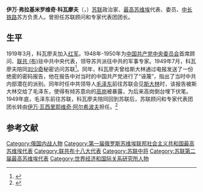 {{expand English}}
{{Infobox military person
|name=伊万·科瓦廖夫
|birth_date =  {{OldStyleDate|1901年|6月28日|6月15日}}
|death_date = {{Death date and age|1993|5|28|1901|6|15}}
|placeofbirth=[[俄罗斯帝国|俄罗斯帝国]][[沃羅涅日省|沃羅涅日省]]
|placeofdeath=俄罗斯[[莫斯科|莫斯科]]
|image=
|caption=
|nickname=
|allegiance = {{USSR}}
|branch = [[蘇聯紅軍|蘇聯紅軍]]
|serviceyears=1919年－1969年
|party = {{CPS}}
|rank=苏联[[中将|中将]] 
|commands=
|battles=[[苏德战争|苏德战争]]
|awards=
{{{!}} style="background: transparent"
{{!}} {{列宁勋章}} {{!!}} {{列宁勋章}} {{!!}} {{列宁勋章}} {{!!}} {{十月革命勋章}}
{{!}}-
{{!}} {{红旗勋章}} {{!!}} {{红旗勋章}} {{!!}} {{红旗勋章}} {{!!}} {{一级苏沃洛夫勋章}}
{{!}}-
{{!}} {{一级库图佐夫勋章}} {{!!}} {{劳动红旗勋章}} {{!!}} {{一级卫国战争勋章}} {{!!}} {{红星勋章}}
{{!}}-
{{!}} {{劳动英勇奖章}} {{!!}} {{纪念列宁诞辰一百周年奖章}} {{!!}} {{保卫列宁格勒奖章}} {{!!}} {{保卫莫斯科奖章}}
{{!}}-
{{!}} {{保卫斯大林格勒奖章}} {{!!}} {{卫国战争战胜德国奖章}} {{!!}} {{卫国战争胜利二十周年奖章}} {{!!}} {{卫国战争胜利三十周年奖章}}
{{!}}-
{{!}} {{卫国战争胜利四十周年奖章}} {{!!}} {{战胜日本奖章}} {{!!}} {{卫国战争中忘我劳动奖章}} {{!!}} {{苏联武装力量老兵奖章}}
{{!}}-
{{!}} {{红军建军二十周年奖章}} {{!!}} {{苏维埃陆军海军三十周年奖章}} {{!!}} {{苏联武装力量四十周年奖章}} {{!!}} {{苏联武装力量五十周年奖章}}
{{!}}-
{{!}} {{苏联武装力量六十周年奖章}} {{!!}} {{苏联武装力量七十周年奖章}} {{!!}} {{莫斯科建城八百周年奖章}}
{{!}}}
|signature=
}} 
'''伊万·弗拉基米罗维奇·科瓦廖夫'''（{{lang-ru|Иван Владимирович Ковалёв}}，{{bd|1901年|6月15日|1993年|5月28日|catIdx=Ko科}}）[[苏联|苏联]]政治家、[[最高苏维埃|最高苏维埃]]代表、{{link-ru|苏联交通人民委员会|Министерство путей сообщения СССР}}委员、[[中长铁路|中长铁路]]苏方负责人。曾担任苏联顾问和专家代表团团长。

==生平==
1919年3月，科瓦廖夫加入[[苏联红军|红军]]。1948年-1950年为[[中国共产党中央委员会|中国共产党中央委员会]]首席顾问、[[联共_(布)|联共 (布)]]驻中共中央代表，领导苏共派往中共的军事专家。1949年7月，科瓦廖夫陪同[[刘少奇|刘少奇]]秘密访问苏联<ref>{{cite web |author=何明 |title=1949年刘少奇访苏：获3亿美元贷款 明确苏联领导地位 |url=http://news.ifeng.com/history/special/chubingjiazhi/detail_2010_06/21/1648659_0.shtml |website=凤凰网历史综合 |publisher=人民出版社 |accessdate=2019-01-04 |date=2010年6月21日 |archive-date=2020-05-19 |archive-url=https://web.archive.org/web/20200519050557/http://news.ifeng.com/history/special/chubingjiazhi/detail_2010_06/21/1648659_0.shtml |dead-url=no }}</ref>。同年，科瓦廖夫曾给斯大林通过电报发送了一份绝密的密码报告，他在报告中对当时的中国共产党进行了“诬蔑”，指出了当时中共内部潜在的派别。同年时任中共领导人[[毛泽东|毛泽东]]前往苏联会见[[斯大林|斯大林]]时，该报告被斯大林交给了毛泽东，使得有倾苏意向的[[高岗|高岗]]被暴露，为后来高岗倒台埋下伏笔。1949年底，毛泽东前往苏联，科瓦廖夫陪同回到苏联后，苏联顾问和专家代表团团长转由[[伊万·瓦西里耶维奇·阿尔希波夫|伊万·瓦西里耶维奇·阿尔希波夫]]担任。<ref>{{cite web |author1=刘志青 |title=新中国首席俄语翻译李越然 |url=http://dangshi.people.com.cn/GB/85038/10842003.html |website=人民网-中国共产党新闻网 |publisher=《党史博览》 |accessdate=2019-01-05 |archivedate=2013-11-05 |archive-url=https://web.archive.org/web/20131105214951/http://dangshi.people.com.cn/GB/85038/10842003.html |dead-url=no }}</ref>

== 参考文献 ==
{{Reflist}}

{{Authority control}}

{{DEFAULTSORT:Kovalev, Ivan}}
[[Category:俄国内战人物|Category:俄国内战人物]]
[[Category:第一届俄罗斯苏维埃联邦社会主义共和国最高苏维埃代表|Category:第一届俄罗斯苏维埃联邦社会主义共和国最高苏维埃代表]]
[[Category:联共布十八大代表|Category:联共布十八大代表]]
[[Category:苏联中将|Category:苏联中将]]
[[Category:苏联第二届最高苏维埃代表|Category:苏联第二届最高苏维埃代表]]
[[Category:世界经济和国际关系研究所人物|Category:世界经济和国际关系研究所人物]]